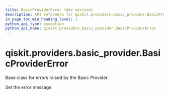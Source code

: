 ```yaml
---
title: BasicProviderError (dev version)
description: API reference for qiskit.providers.basic_provider.BasicProviderError in the dev version of qiskit
in_page_toc_min_heading_level: 1
python_api_type: exception
python_api_name: qiskit.providers.basic_provider.BasicProviderError
---
```


<span id="qiskit-providers-basic-provider-basicprovidererror" />

# qiskit.providers.basic\_provider.BasicProviderError

<Class id="qiskit.providers.basic_provider.BasicProviderError" isDedicatedPage={true} github="https://github.com/Qiskit/qiskit/tree/stable/1.3/qiskit/providers/basic_provider/exceptions.py#L20-L30" signature="qiskit.providers.basic_provider.BasicProviderError(*message)" modifiers="exception">
  Base class for errors raised by the Basic Provider.

  Set the error message.
</Class>

